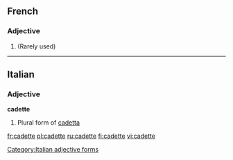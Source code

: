 ==French==

===Adjective===
{{fr-adj-form}}

# (Rarely used) {{feminine of|cadet}} 

----

==Italian==

===Adjective===
'''cadette''' {{f}}

# Plural form of [[cadetta]]

[[Category:Italian adjective forms]]

[[fr:cadette]]
[[pl:cadette]]
[[ru:cadette]]
[[fi:cadette]]
[[vi:cadette]]